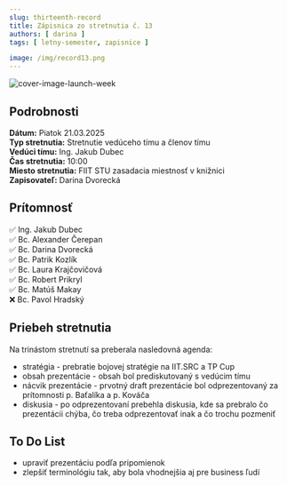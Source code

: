 ```yaml
---
slug: thirteenth-record
title: Zápisnica zo stretnutia č. 13
authors: [ darina ]
tags: [ letny-semester, zapisnice ]

image: /img/record13.png
---
```

![cover-image-launch-week](/img/record13.png)

<!-- ❌✅ -->
<!-- truncate -->

## Podrobnosti

**Dátum:** Piatok 21.03.2025  
**Typ stretnutia:** Stretnutie vedúceho tímu a členov tímu  
**Vedúci tímu:** Ing. Jakub Dubec  
**Čas stretnutia:** 10:00  
**Miesto stretnutia:** FIIT STU zasadacia miestnosť v knižnici   
**Zapisovateľ:** Darina Dvorecká

## Prítomnosť

 ✅ Ing. Jakub Dubec  
 ✅ Bc. Alexander Čerepan  
 ✅ Bc. Darina Dvorecká  
 ✅ Bc. Patrik Kozlík  
 ✅ Bc. Laura Krajčovičová  
 ✅ Bc. Robert Prikryl  
 ✅ Bc. Matúš Makay  
 ❌ Bc. Pavol Hradský

## Priebeh stretnutia
<div style={{ textAlign: 'justify' }}>
Na trinástom stretnutí sa preberala nasledovná agenda:

- stratégia - prebratie bojovej stratégie na IIT.SRC a TP Cup
- obsah prezentácie - obsah bol prediskutovaný s vedúcim tímu 
- nácvik prezentácie - prvotný draft prezentácie bol odprezentovaný za prítomnosti p. Baťalíka a p. Kováča
- diskusia - po odprezentovaní prebehla diskusia, kde sa prebralo čo prezentácii chýba, čo treba odprezentovať inak a čo trochu pozmeniť

</div>

## To Do List

- upraviť prezentáciu podľa pripomienok
- zlepšiť terminológiu tak, aby bola vhodnejšia aj pre business ľudí 